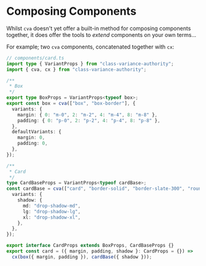 
# Composing Components

<Carbon />

Whilst `cva` doesn't yet offer a built-in method for composing components together, it does offer the tools to _extend_ components on your own terms…

For example; two `cva` components, concatenated together with `cx`:

```ts
// components/card.ts
import type { VariantProps } from "class-variance-authority";
import { cva, cx } from "class-variance-authority";

/**
 * Box
 */
export type BoxProps = VariantProps<typeof box>;
export const box = cva(["box", "box-border"], {
  variants: {
    margin: { 0: "m-0", 2: "m-2", 4: "m-4", 8: "m-8" },
    padding: { 0: "p-0", 2: "p-2", 4: "p-4", 8: "p-8" },
  },
  defaultVariants: {
    margin: 0,
    padding: 0,
  },
});

/**
 * Card
 */
type CardBaseProps = VariantProps<typeof cardBase>;
const cardBase = cva(["card", "border-solid", "border-slate-300", "rounded"], {
  variants: {
    shadow: {
      md: "drop-shadow-md",
      lg: "drop-shadow-lg",
      xl: "drop-shadow-xl",
    },
  },
});

export interface CardProps extends BoxProps, CardBaseProps {}
export const card = ({ margin, padding, shadow }: CardProps = {}) =>
  cx(box({ margin, padding }), cardBase({ shadow }));
```

